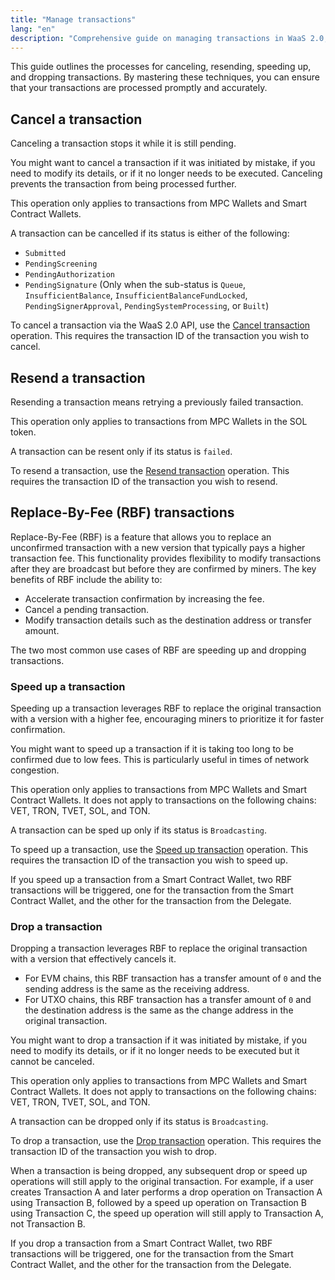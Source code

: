 ```yaml
---
title: "Manage transactions"
lang: "en"
description: "Comprehensive guide on managing transactions in WaaS 2.0, covering canceling, resending, speeding up, and dropping transactions."
---
```


This guide outlines the processes for canceling, resending, speeding up, and dropping transactions. By mastering these techniques, you can ensure that your transactions are processed promptly and accurately. 

## Cancel a transaction

Canceling a transaction stops it while it is still pending.

You might want to cancel a transaction if it was initiated by mistake, if you need to modify its details, or if it no longer needs to be executed. Canceling prevents the transaction from being processed further.

<Note>This operation only applies to transactions from MPC Wallets and Smart Contract Wallets.</Note>

A transaction can be cancelled if its status is either of the following:
- `Submitted`
- `PendingScreening`
- `PendingAuthorization`
- `PendingSignature` (Only when the sub-status is `Queue`, `InsufficientBalance`, `InsufficientBalanceFundLocked`, `PendingSignerApproval`, `PendingSystemProcessing`, or `Built`)
    
To cancel a transaction via the WaaS 2.0 API, use the [Cancel transaction](/v2/api-references/transactions/cancel-transaction) operation. This requires the transaction ID of the transaction you wish to cancel.

## Resend a transaction

Resending a transaction means retrying a previously failed transaction.

<Note>This operation only applies to transactions from MPC Wallets in the SOL token.</Note>

A transaction can be resent only if its status is `failed`.

To resend a transaction, use the [Resend transaction](/v2/api-references/transactions/resend-transaction) operation. This requires the transaction ID of the transaction you wish to resend.

## Replace-By-Fee (RBF) transactions

Replace-By-Fee (RBF) is a feature that allows you to replace an unconfirmed transaction with a new version that typically pays a higher transaction fee. This functionality provides flexibility to modify transactions after they are broadcast but before they are confirmed by miners. The key benefits of RBF include the ability to:

- Accelerate transaction confirmation by increasing the fee.
- Cancel a pending transaction.
- Modify transaction details such as the destination address or transfer amount.

The two most common use cases of RBF are speeding up and dropping transactions.

### Speed up a transaction

Speeding up a transaction leverages RBF to replace the original transaction with a version with a higher fee, encouraging miners to prioritize it for faster confirmation.

You might want to speed up a transaction if it is taking too long to be confirmed due to low fees. This is particularly useful in times of network congestion.

<Note>This operation only applies to transactions from MPC Wallets and Smart Contract Wallets. It does not apply to transactions on the following chains: VET, TRON, TVET, SOL, and TON.</Note>

A transaction can be sped up only if its status is `Broadcasting`.

To speed up a transaction, use the [Speed up transaction](/v2/api-references/transactions/speed-up-transaction) operation. This requires the transaction ID of the transaction you wish to speed up.

<Info>If you speed up a transaction from a Smart Contract Wallet, two RBF transactions will be triggered, one for the transaction from the Smart Contract Wallet, and the other for the transaction from the Delegate.</Info>

### Drop a transaction

Dropping a transaction leverages RBF to replace the original transaction with a version that effectively cancels it.
- For EVM chains, this RBF transaction has a transfer amount of `0` and the sending address is the same as the receiving address.
- For UTXO chains, this RBF transaction has a transfer amount of `0` and the destination address is the same as the change address in the original transaction.

You might want to drop a transaction if it was initiated by mistake, if you need to modify its details, or if it no longer needs to be executed but it cannot be canceled.

<Note>This operation only applies to transactions from MPC Wallets and Smart Contract Wallets. It does not apply to transactions on the following chains: VET, TRON, TVET, SOL, and TON.</Note>

A transaction can be dropped only if its status is `Broadcasting`.

To drop a transaction, use the [Drop transaction](/v2/api-references/transactions/drop-transaction) operation. This requires the transaction ID of the transaction you wish to drop.

When a transaction is being dropped, any subsequent drop or speed up operations will still apply to the original transaction. For example, if a user creates Transaction A and later performs a drop operation on Transaction A using Transaction B, followed by a speed up operation on Transaction B using Transaction C, the speed up operation will still apply to Transaction A, not Transaction B.

<Info>If you drop a transaction from a Smart Contract Wallet, two RBF transactions will be triggered, one for the transaction from the Smart Contract Wallet, and the other for the transaction from the Delegate.</Info>

